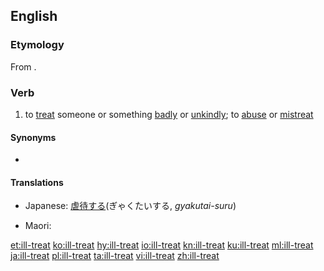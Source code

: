 {{also|illtreat}}
==English==

===Etymology===
From {{prefix|ill|treat|lang=en}}.

===Verb===
{{en-verb}}
# to [[treat]] someone or something [[badly]] or [[unkindly]]; to [[abuse]] or [[mistreat]]

====Synonyms====
* {{l|en|mistreat}}

====Translations====
{{trans-top|to treat someone badly}}
* Japanese: [[虐待する]](ぎゃくたいする, ''gyakutai-suru'')
{{trans-mid}}
* Maori: {{t|mi|tunuhuruhuru}}
{{trans-bottom}}

[[et:ill-treat]]
[[ko:ill-treat]]
[[hy:ill-treat]]
[[io:ill-treat]]
[[kn:ill-treat]]
[[ku:ill-treat]]
[[ml:ill-treat]]
[[ja:ill-treat]]
[[pl:ill-treat]]
[[ta:ill-treat]]
[[vi:ill-treat]]
[[zh:ill-treat]]